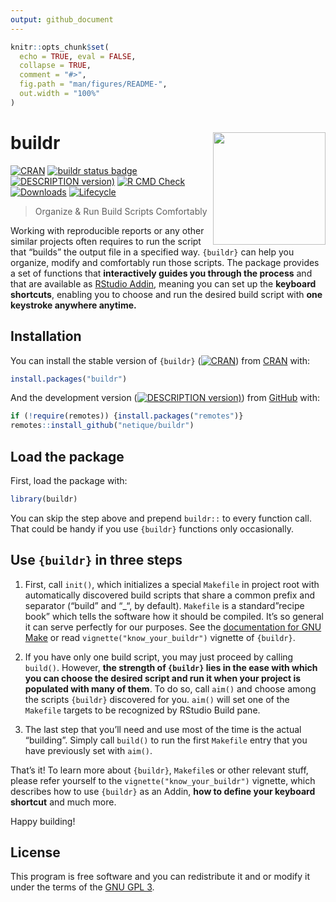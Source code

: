 ```yaml
---
output: github_document
---
```


<!-- README.md is generated from README.Rmd. Please edit that file -->

```r
knitr::opts_chunk$set(
  echo = TRUE, eval = FALSE,
  collapse = TRUE,
  comment = "#>",
  fig.path = "man/figures/README-",
  out.width = "100%"
)
```

# buildr <img src="man/figures/logo.png" align="right" height="180"/>

<!-- badges: start -->

[![CRAN](https://img.shields.io/cran/v/buildr?label=CRAN)](https://CRAN.R-project.org/package=buildr)
[![buildr status badge](https://netique.r-universe.dev/badges/buildr)](https://netique.r-universe.dev)
[![DESCRIPTION version)](https://img.shields.io/github/r-package/v/netique/buildr?label=devel)](https://github.com/netique/buildr)
[![R CMD Check](https://github.com/netique/buildr/actions/workflows/R-CMD-check.yaml/badge.svg)](https://github.com/netique/buildr/actions/workflows/R-CMD-check.yaml)
[![Downloads](https://cranlogs.r-pkg.org/badges/grand-total/buildr)](https://cranlogs.r-pkg.org/)
[![Lifecycle](https://img.shields.io/badge/lifecycle-maturing-blue.svg)](https://lifecycle.r-lib.org/articles/stages.html#maturing/)

<!-- badges: end -->

> Organize & Run Build Scripts Comfortably

Working with reproducible reports or any other similar projects often requires to run the script that "builds" the output file in a specified way. `{buildr}` can help you organize, modify and comfortably run those scripts. The package provides a set of functions that **interactively guides you through the process** and that are available as [RStudio Addin](https://rstudio.github.io/rstudioaddins/), meaning you can set up the **keyboard shortcuts**, enabling you to choose and run the desired build script with **one keystroke anywhere anytime.**

## Installation

You can install the stable version of `{buildr}` ([![CRAN](https://img.shields.io/cran/v/buildr?label=CRAN)](https://CRAN.R-project.org/package=buildr)) from [CRAN](https://CRAN.R-project.org/package=buildr) with:

```r
install.packages("buildr")
```

And the development version ([![DESCRIPTION version)](https://img.shields.io/github/r-package/v/netique/buildr?label=devel)](https://github.com/netique/buildr)) from [GitHub](https://github.com/netique/buildr) with:

```r
if (!require(remotes)) {install.packages("remotes")}
remotes::install_github("netique/buildr")
```

## Load the package

First, load the package with:

```r
library(buildr)
```

You can skip the step above and prepend `buildr::` to every function call. That could be handy if you use `{buildr}` functions only occasionally.

## Use `{buildr}` in three steps

1.  First, call `init()`, which initializes a special `Makefile` in project root with automatically discovered build scripts that share a common prefix and separator ("build" and "_", by default). `Makefile` is a standard "recipe book" which tells the software how it should be compiled. It's so general it can serve perfectly for our purposes. See the [documentation for GNU Make](https://www.gnu.org/software/make/manual/html_node/) or read `vignette("know_your_buildr")` vignette of `{buildr}`.


2.  If you have only one build script, you may just proceed by calling `build()`. However, **the strength of `{buildr}` lies in the ease with which you can choose the desired script and run it when your project is populated with many of them**. To do so, call `aim()` and choose among the scripts `{buildr}` discovered for you. `aim()` will set one of the `Makefile` targets to be recognized by RStudio Build pane.

3.  The last step that you'll need and use most of the time is the actual "building". Simply call `build()` to run the first `Makefile` entry that you have previously set with `aim()`.

That's it! To learn more about `{buildr}`, `Makefile`s or other relevant stuff, please refer yourself to the `vignette("know_your_buildr")` vignette, which describes how to use `{buildr}` as an Addin, **how to define your keyboard shortcut** and much more.

Happy building!

## License

This program is free software and you can redistribute it and or modify it under the terms of the [GNU GPL 3](https://www.gnu.org/licenses/gpl-3.0.en.html).

